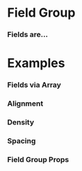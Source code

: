 
<Meta title="Atoms/Field/Field Group" component={FieldGroup} />

# Field Group

### Fields are...

<Preview withToolbar>
  <Story name="Standard">
      <FieldGroup
      align="trial"
        id="Group 1"
        title="This is the first group"
        isVertical
      >
        <Field
        align="trial"
          id="Field 1"
          label="Field 1"
          value="Value"
        />
        <Field
        align="trial"
          id="Field 2"
          label="Field 2"
          value="Value Goes Here"
        />
        <Field
        align="trial"
          id="Field 3"
          label="Field 3"
          value="Go"
        />
      </FieldGroup>
      <FieldGroup
        id="Group 2"
        title="This is the second group"
      >
        <Field
          id="Field 1"
          label="Field 1"
          value="Value Goes Here"
        />
        <Field
          id="Field 2"
          label="Field 2"
          value="Value Goes Here"
        />
        <Field
          id="Field 3"
          label="Field 3"
          value="Value Goes Here"
        />
      </FieldGroup>
      <FieldGroup
        id="Group 3"
        columns="1"
        title="This is the third group"
        isVertical
      >
        <Field
          id="Description"
          label="Description"
          value="Hamburger rump buffalo chuck, flank pancetta capicola ground round pork burgdoggen prosciutto frankfurter cow. Chicken alcatra tail, tenderloin kevin turducken flank spare ribs buffalo prosciutto pig jowl tongue. Sirloin ground round short ribs chuck landjaeger. Chicken flank rump jerky corned beef, frankfurter strip steak shoulder spare ribs tri-tip leberkas. Kevin capicola ground round meatloaf, burgdoggen ball tip sirloin shank beef ribs pastrami fatback short loin swine frankfurter. Fatback brisket beef prosciutto. Tenderloin ground round landjaeger tri-tip."
        />
        <Field
          id="Notes"
          label="Notes"
          value="Here are some notes that I added because, if I didn't, they'd be lost forever."
        />
      </FieldGroup>
  </Story>
</Preview>

# Examples

### Fields via Array

<Preview withToolbar>
  <Story name="Fields via Array">
    <FieldGroup title="Fields via Array" data={fieldData} />
  </Story>
</Preview>

### Alignment

<Preview withToolbar>
  <Story name="Alignment">
    <Grid columns="1">
      <FieldGroup title="Inline Fields (Default)" data={fieldData} />
      <FieldGroup title="Vertically Aligned Fields" data={fieldData} align="vertical" />
      <FieldGroup title="Edge Aligned Fields" data={fieldData} align="edge" />
    </Grid>
  </Story>
</Preview>

### Density

<Preview withToolbar>
  <Story name="Density">
    <Grid columns="1">
      <FieldGroup title="Field Group Gap XS" data={fieldData} gap="xs"/>
      <FieldGroup title="Field Group Gap Default" data={fieldData} />
      <FieldGroup title="Field Group Gap XL" data={fieldData} gap="xl" />
    </Grid>
  </Story>
</Preview>

### Spacing

<Preview withToolbar>
  <Story name="Spacing">
    <Grid columns="1">
      <FieldGroup
      align="trial"
        id="Group 1"
        title="Spacing (Default 2x)"
      >
        <Field
          id="Field 1"
          label="Field 1"
          value="Value"
        />
        <Field
          id="Field 2"
          label="Field 2"
          value="Value Goes Here"
        />
        <Field
          id="Field 3"
          label="Field 3"
          value="Go"
        />
      </FieldGroup>
       <FieldGroup
        id="Group 1"
        title="Spacing 1x"
      >
        <Field
        spacing="1x"
          id="Field 1"
          label="Field 1"
          value="Value"
        />
        <Field
        spacing="1x"
          id="Field 2"
          label="Field 2"
          value="Value Goes Here"
        />
        <Field
        spacing="1x"
          id="Field 3"
          label="Field 3"
          value="Go"
        />
      </FieldGroup>
    </Grid>
  </Story>
</Preview>

### Field Group Props
<Props of={FieldGroup} />
